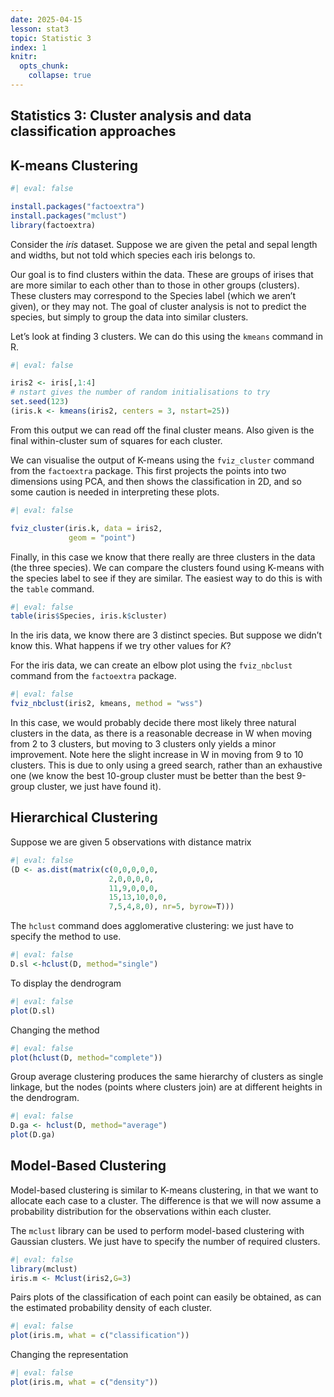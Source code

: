 ```yaml
---
date: 2025-04-15
lesson: stat3
topic: Statistic 3
index: 1
knitr:
  opts_chunk:
    collapse: true
---
```


## Statistics 3: Cluster analysis and data classification approaches

## K-means Clustering

```r
#| eval: false

install.packages("factoextra")
install.packages("mclust")
library(factoextra)

```

Consider the $iris$ dataset. Suppose we are given the petal and sepal length and widths, but not told which species each iris belongs to.

Our goal is to find clusters within the data. These are groups of irises that are more similar to each other than to those in other groups (clusters). These clusters may correspond to the Species label (which we aren’t given), or they may not. The goal of cluster analysis is not to predict the species, but simply to group the data into similar clusters.

Let’s look at finding 3 clusters. We can do this using the `kmeans` command in R.

```r
#| eval: false

iris2 <- iris[,1:4]
# nstart gives the number of random initialisations to try 
set.seed(123)
(iris.k <- kmeans(iris2, centers = 3, nstart=25))

```

From this output we can read off the final cluster means. Also given is the final within-cluster sum of squares for each cluster.

We can visualise the output of K-means using the `fviz_cluster` command from the `factoextra` package. This first projects the points into two dimensions using PCA, and then shows the classification in 2D, and so some caution is needed in interpreting these plots.

```r
#| eval: false

fviz_cluster(iris.k, data = iris2,
             geom = "point")

```

Finally, in this case we know that there really are three clusters in the data (the three species). We can compare the clusters found using K-means with the species label to see if they are similar. The easiest way to do this is with the `table` command.

```r
#| eval: false
table(iris$Species, iris.k$cluster)

```

In the iris data, we know there are 3 distinct species.
But suppose we didn’t know this. What happens if we try other values for $K$?

For the iris data, we can create an elbow plot using the `fviz_nbclust` command from the `factoextra` package.

```r
#| eval: false
fviz_nbclust(iris2, kmeans, method = "wss")

```

In this case, we would probably decide there most likely three natural clusters in the data, as there is a reasonable decrease in W when moving from 2 to 3 clusters, but moving to 3 clusters only yields a minor improvement. Note here the slight increase in W in moving from 9 to 10 clusters. This is due to only using a greed search, rather than an exhaustive one (we know the best 10-group cluster must be better than the best 9-group cluster, we just have found it).

## Hierarchical Clustering

Suppose we are given 5 observations with distance matrix

```r
#| eval: false
(D <- as.dist(matrix(c(0,0,0,0,0,
                      2,0,0,0,0,
                      11,9,0,0,0,
                      15,13,10,0,0,
                      7,5,4,8,0), nr=5, byrow=T)))

```

The `hclust` command does agglomerative clustering: we just have to specify the method to use.

```r
#| eval: false
D.sl <-hclust(D, method="single")

```

To display the dendrogram

```r
#| eval: false
plot(D.sl)

```

Changing the method

```r
#| eval: false
plot(hclust(D, method="complete"))

```

Group average clustering produces the same hierarchy of clusters as single linkage, but the nodes (points where clusters join) are at different heights in the dendrogram.

```r
#| eval: false
D.ga <- hclust(D, method="average")
plot(D.ga)

```

## Model-Based Clustering

Model-based clustering is similar to K-means clustering, in that we want to allocate each case to a cluster.
The difference is that we will now assume a probability distribution for the observations within each cluster.

The `mclust` library can be used to perform model-based clustering with Gaussian clusters.
We just have to specify the number of required clusters.

```r
#| eval: false
library(mclust)
iris.m <- Mclust(iris2,G=3)

```

Pairs plots of the classification of each point can easily be obtained, as can the estimated probability density of each cluster.

```r
#| eval: false
plot(iris.m, what = c("classification"))

```

Changing the representation

```r
#| eval: false
plot(iris.m, what = c("density"))

```


